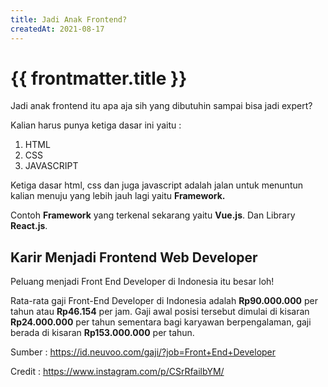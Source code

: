 ```yaml
---
title: Jadi Anak Frontend?
createdAt: 2021-08-17
---
```


# {{ frontmatter.title }}

Jadi anak frontend itu apa aja sih yang dibutuhin sampai bisa jadi expert?

Kalian harus punya ketiga dasar ini yaitu :

1. HTML
2. CSS
3. JAVASCRIPT

Ketiga dasar html, css dan juga javascript adalah jalan untuk menuntun kalian menuju yang lebih jauh lagi yaitu **Framework.**

Contoh **Framework** yang terkenal sekarang yaitu **Vue.js**. Dan Library **React.js**.

## Karir Menjadi Frontend Web Developer

Peluang menjadi Front End Developer di Indonesia itu besar loh!

Rata-rata gaji Front-End Developer di Indonesia adalah **Rp90.000.000** per tahun atau **Rp46.154** per jam. Gaji awal posisi tersebut dimulai di kisaran **Rp24.000.000** per tahun sementara bagi karyawan berpengalaman, gaji berada di kisaran **Rp153.000.000** per tahun.

Sumber : https://id.neuvoo.com/gaji/?job=Front+End+Developer

Credit : https://www.instagram.com/p/CSrRfailbYM/

